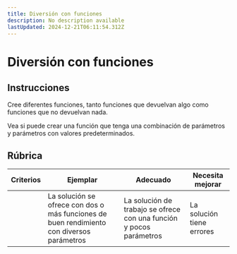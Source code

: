 ```yaml
---
title: Diversión con funciones
description: No description available
lastUpdated: 2024-12-21T06:11:54.312Z
---
```


# Diversión con funciones

## Instrucciones

Cree diferentes funciones, tanto funciones que devuelvan algo como funciones que no devuelvan nada.

Vea si puede crear una función que tenga una combinación de parámetros y parámetros con valores predeterminados.

## Rúbrica

| Criterios | Ejemplar | Adecuado | Necesita mejorar |
| -------- | ------------------------------------ | -------------- | ----------------- |
| | La solución se ofrece con dos o más funciones de buen rendimiento con diversos parámetros | La solución de trabajo se ofrece con una función y pocos parámetros | La solución tiene errores |

